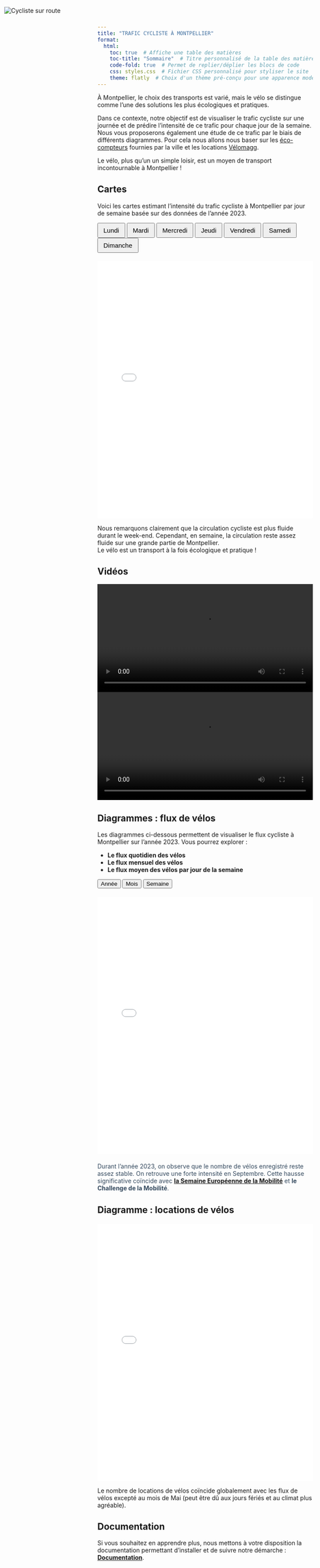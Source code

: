 ```yaml
---
title: "TRAFIC CYCLISTE À MONTPELLIER"
format:
  html:
    toc: true  # Affiche une table des matières
    toc-title: "Sommaire"  # Titre personnalisé de la table des matières
    code-fold: true  # Permet de replier/déplier les blocs de code
    css: styles.css  # Fichier CSS personnalisé pour styliser le site
    theme: flatly  # Choix d'un thème pré-conçu pour une apparence moderne
---
```


<div id="logo-container" style="position: absolute; top: 10px; left: 10px;">
  <img src="https://us.123rf.com/450wm/aquir/aquir2307/aquir230700775/208710489-cycliste-cycliste-sur-route-illustration-dessinée-à-la-main-illustration-de-dessin-animé-de-style.jpg?ver=6" 
       alt="Cycliste sur route" style="max-width: 150px; max-height: 100px;"
       onclick="location.reload();"/>
</div>

À Montpellier, le choix des transports est varié, mais le vélo se distingue comme l'une des solutions les plus écologiques et pratiques. 

Dans ce contexte, notre objectif est de visualiser le trafic cycliste sur une journée et de prédire l'intensité de ce trafic pour chaque jour de la semaine. Nous vous proposerons également une étude de ce trafic par le biais de différents diagrammes.
Pour cela nous allons nous baser sur les [éco-compteurs](https://data.montpellier3m.fr/dataset/comptages-velo-et-pieton-issus-des-compteurs-de-velo) fournies par la ville et les locations [Vélomagg](https://data.montpellier3m.fr/dataset/courses-des-velos-velomagg-de-montpellier-mediterranee-metropole).

Le vélo, plus qu'un un simple loisir, est un moyen de transport incontournable à Montpellier !

## Cartes

Voici les cartes estimant l'intensité du trafic cycliste à Montpellier par jour de semaine basée sur des données de l’année 2023.

<div>
  <button onclick="changeMap('Lundi')" style="font-size: 15px; padding: 7px 12px;">Lundi</button>
  <button onclick="changeMap('Mardi')" style="font-size: 15px; padding: 7px 12px;">Mardi</button>
  <button onclick="changeMap('Mercredi')" style="font-size: 15px; padding: 7px 12px;">Mercredi</button>
  <button onclick="changeMap('Jeudi')" style="font-size: 15px; padding: 7px 12px;">Jeudi</button>
  <button onclick="changeMap('Vendredi')" style="font-size: 15px; padding: 7px 12px;">Vendredi</button>
  <button onclick="changeMap('Samedi')" style="font-size: 15px; padding: 7px 12px;">Samedi</button>
  <button class="dimanche" onclick="changeMap('Dimanche')" style="font-size: 15px; padding: 7px 12px;">Dimanche</button>
</div>

<div id="map-container" style="margin-top: 20px;">
  <iframe id="map-frame" src="Carte/map_montpellier_Lundi.html" width="100%" height="600" style="border: none;"></iframe>
</div>

<script>
  function changeMap(day) {
    document.getElementById("map-frame").src = `Carte/map_montpellier_${day}.html`;
  }
</script>

Nous remarquons clairement que la circulation cycliste est plus fluide durant le week-end. Cependant, en semaine, la circulation reste assez fluide sur une grande partie de Montpellier.  
Le vélo est un transport à la fois écologique et pratique !

## Vidéos

<video controls width="100%" height="auto">
  <source src="Video/bike_animation_12_Mai.mp4">
</video>

<video controls width="100%" height="auto">
  <source src="Video/bike_animation_14_Mai.mp4">
</video>


## Diagrammes : flux de vélos

Les diagrammes ci-dessous permettent de visualiser le flux cycliste à Montpellier sur l'année 2023. Vous pourrez explorer :

- **Le flux quotidien des vélos**
- **Le flux mensuel des vélos**
- **Le flux moyen des vélos par jour de la semaine**

<div>
  <button onclick="changeDiagramme('Annee')">Année</button>
  <button onclick="changeDiagramme('Mois')">Mois</button>
  <button onclick="changeDiagramme('Semaine')">Semaine</button>
</div>

<div id="diagram-container" style="margin-top: 20px;">
  <iframe id="diagram-frame" src="Diagramme/Diagramme_Annee_2023.html" width="100%" height="600" style="border: none;"></iframe>
</div>

<div id="diagram-text" style="margin-top: 20px; color: #34495e;">
  Durant l’année 2023, on observe que le nombre de vélos enregistré reste assez stable. On retrouve une forte intensité en Septembre. Cette hausse significative coïncide avec [__la Semaine Européenne de la Mobilité__](https://www.montpellier3m.fr/semaine-europeeenne-de-la-mobilite?utm.com)
  et **le Challenge de la Mobilité**.
</div>

<script>
  function changeDiagramme(view) {
    // Met à jour l'iframe en fonction du bouton cliqué
    document.getElementById("diagram-frame").src = `Diagramme/Diagramme_${view}_2023.html`;

    // Définir les textes détaillés pour chaque vue
    const texts = {
      Annee: `
        <p>
          Durant l’année 2023, on observe que le nombre de vélos enregistré reste assez stable. On retrouve une forte intensité en Septembre, dépassant largement la moyenne annuelle.  
          Cette hausse significative coïncide avec [__la Semaine Européenne de la Mobilité__](https://www.montpellier3m.fr/semaine-europeeenne-de-la-mobilite?utm.com)
          et **le Challenge de la Mobilité**.
        </p>
      `,
      Mois: `
        <p>
          Ce diagramme par mois, revèle une forte intensité enregistrée en <strong>septembre</strong> comme vu précédemment.
          À l’inverse, les mois de <strong>février et décembre </strong> sont les plus faibles, sûrement causés par l'hiver.
          On remarque également une baisse surprenante en <strong>juillet et en août</strong>, qui pourrait être liée aux vacances estivales.
          </p>
          <p>
          Ces variations montrent que le trafic cycliste est assez dépendant des saisons.
        </p>
      `,
      Semaine: `
        <p>
          Sur une semaine, les flux de vélos varient considérablement. Les jours ouvrés enregistrent les flux les plus élevés.
          </p>
          <p>
          En revanche, une baisse est observée durant le week-end qui enregistre des flux presque <strong>deux fois inférieur</strong> à ceux des jours de semaine.
          </p>
      `
    };

    // Met à jour le texte dynamique
    document.getElementById("diagram-text").innerHTML = texts[view];
  }
</script>



## Diagramme : locations de vélos
<div id="diagram-container" style="margin-top: 20px;">
  <iframe id="diagram-frame" src="Diagramme/Diagramme_locations.html" width="100%" height="600" style="border: none;"></iframe>
</div>
Le nombre de locations de vélos coïncide globalement avec les flux de vélos excepté au mois de Mai (peut être dû aux jours fériés et au climat plus agréable).

## Documentation
Si vous souhaitez en apprendre plus, nous mettons à votre disposition la documentation permettant d'installer et de suivre notre démarche : [__Documentation__](build/html/index.html).